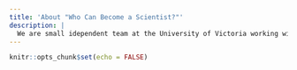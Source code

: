 ```yaml
---
title: 'About "Who Can Become a Scientist?"'
description: |
  We are small idependent team at the University of Victoria working with Let's Talk Science to bring a science outreach workshop that aims to increase the diversity in STEM fields by discussing and sharing current issues in STEM and providing tools and resources to mitigate and overcome them.
---
```


```r
knitr::opts_chunk$set(echo = FALSE)
```
